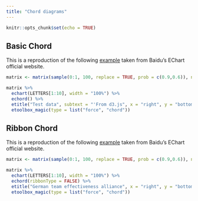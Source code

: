 ```yaml
---
title: "Chord diagrams"
---
```


```r
knitr::opts_chunk$set(echo = TRUE)
```

## Basic Chord

This is a reproduction of the following [example](http://echarts.baidu.com/echarts2/doc/example/chord1.html#-en) taken from Baidu's EChart official website.

```r
matrix <- matrix(sample(0:1, 100, replace = TRUE, prob = c(0.9,0.6)), nc = 10)

matrix %>% 
  echart(LETTERS[1:10], width = "100%") %>% 
  echord() %>% 
  etitle("Test data", subtext = "'From d3.js", x = "right", y = "bottom") %>% 
  etoolbox_magic(type = list("force", "chord"))
```

## Ribbon Chord

This is a reproduction of the following [example](http://echarts.baidu.com/echarts2/doc/example/chord4.html#-en) taken from Baidu's EChart official website.

```r
matrix <- matrix(sample(0:1, 100, replace = TRUE, prob = c(0.9,0.6)), nc = 10)

matrix %>% 
  echart(LETTERS[1:10], width = "100%") %>% 
  echord(ribbonType = FALSE) %>% 
  etitle("German team effectiveness alliance", x = "right", y = "bottom") %>% 
  etoolbox_magic(type = list("force", "chord"))
```
